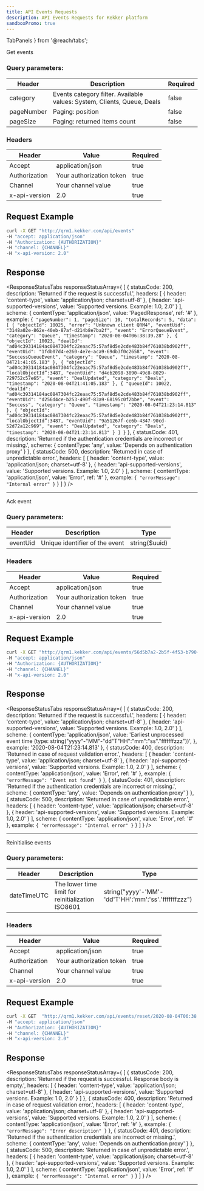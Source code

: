 ```yaml
---
title: API Events Requests
description: API Events Requests for Kekker platform
sandboxPromo: true
---
```


  TabPanels
} from '@reach/tabs';



<HeaderRequestLink title="GET /api/events/{category}" />

Get events

### Query parameters:

| Header       | Description                  | Required |
|--------------|------------------------------|----------|
| category     | Events category filter. Available values: System, Clients, Queue, Deals | false |
| pageNumber   | Paging: position             | false    |
| pageSize     | Paging: returned items count | false    |

### Headers

| Header        | Value                    | Required |
|---------------|--------------------------|----------|
| Accept        | application/json         | true     |
| Authorization | Your authorization token | true     |
| Channel       | Your channel value       | true     |
| x-api-version | 2.0                      | true     |


## Request Example

```bash
curl -X GET "http://qrm1.kekker.com/api/events"
-H "accept: application/json"
-H "Authorization: {AUTHORIZATION}"
-H "channel: {CHANNEL}"
-H "x-api-version: 2.0"
```

## Response

<ResponseStatusTabs responseStatusArray={
[
  {
    statusCode: 200,
    description: 'Returned if the request is successful.',
    headers: [
      {
        header: 'content-type',
        value: 'application/json; charset=utf-8'
      },
      {
        header: 'api-supported-versions',
        value: 'Supported versions. Example: 1.0, 2.0'
      }
    ],
    scheme: {
      contentType: 'application/json',
      value: 'PagedResponse<Event>',
      ref: '#'
    },
    example: `{
  "pageNumber": 1,
  "pageSize": 10,
  "totalRecords": 5,
  "data": [
    {
      "objectId": 10025,
      "error": "Unknown client QRM4",
      "eventUid": "3148a02e-862e-40eb-87af-d214b8e7ba2f",
      "event": "ErrorQueueEvent",
      "category": "Queue",
      "timestamp": "2020-08-04T06:38:39.28"
    },
    {
      "objectId": 10023,
      "dealId": "ad04c39314184ac0847304fc22eaac75:57af8d5e2cde483b84f761038bd902ff",
      "eventUid": "1fdb07d4-e260-4e7e-aca9-69db3f0c2658",
      "event": "SuccessQueueEvent",
      "category": "Queue",
      "timestamp": "2020-08-04T21:41:05.183"
    },
    {
      "objectId": "ad04c39314184ac0847304fc22eaac75:57af8d5e2cde483b84f761038bd902ff",
      “localObjectId”:3487,
      "eventUid": "d4eb2098-3890-49c8-8029-729752c57e65",
      "event": "DealUpdated",
      "category": "Deals",
      "timestamp": "2020-08-04T21:41:05.183"
    },
    {
      "queueId": 10022,
      "dealId": "ad04c39314184ac0847304fc22eaac75:57af8d5e2cde483b84f761038bd902ff",
      "eventUid": "d256d4ce-b253-490f-83a9-68195c0f2bbe",
      "event": "Success",
      "category": "Queue",
      "timestamp": "2020-08-04T21:23:14.813"
    },
    {
      "objectId": "ad04c39314184ac0847304fc22eaac75:57af8d5e2cde483b84f761038bd902ff",
      “localObjectId”:3487,
      "eventUid": "9a51267f-ce6b-4347-90cd-52d72a12c969",
      "event": "DealUpdated",
      "category": "Deals",
      "timestamp": "2020-08-04T21:23:14.813"
    }
  ]
}`
  },
  {
    statusCode: 401,
    description: 'Returned if the authentication credentials are incorrect or missing.',
    scheme: {
      contentType: 'any',
      value: 'Depends on authentication proxy'
    }
  },
  {
    statusCode: 500,
    description: 'Returned in case of unpredictable error.',
    headers: [
      {
        header: 'content-type',
        value: 'application/json; charset=utf-8'
      },
      {
        header: 'api-supported-versions',
        value: 'Supported versions. Example: 1.0, 2.0'
      }
    ],
    scheme: {
      contentType: 'application/json',
      value: 'Error',
      ref: '#'
    },
    example: `{
  "errorMessage": "Internal error"
}`
  }
]
} />

***

<HeaderRequestLink title="POST /api/events/{eventUid}/ack" />

Ack event

### Query parameters:

| Header       | Description                    | Type          |
|--------------|--------------------------------|---------------|
| eventUid     | Unique identifier of the event | string($uuid) |

### Headers

| Header        | Value                    | Required |
|---------------|--------------------------|----------|
| Accept        | application/json         | true     |
| Authorization | Your authorization token | true     |
| Channel       | Your channel value       | true     |
| x-api-version | 2.0                      | true     |


## Request Example

```bash
curl -X GET "http://qrm1.kekker.com/api/events/56d5b7a2-2b5f-4f53-b790-d7448efc0234/ack"
-H "accept: application/json"
-H "Authorization: {AUTHORIZATION}"
-H "channel: {CHANNEL}"
-H "x-api-version: 2.0"
```

## Response

<ResponseStatusTabs responseStatusArray={
[
  {
    statusCode: 200,
    description: 'Returned if the request is successful.',
    headers: [
      {
        header: 'content-type',
        value: 'application/json; charset=utf-8'
      },
      {
        header: 'api-supported-versions',
        value: 'Supported versions. Example: 1.0, 2.0'
      }
    ],
    scheme: {
      contentType: 'application/json',
      value: 'Earliest unprocessed event time (type: string("yyyy"-"MM"-"dd"T"HH":"mm":"ss"."fffffffzzz"))',
    },
    example: '2020-08-04T21:23:14.813'
  },
  {
    statusCode: 400,
    description: 'Returned in case of request validation error.',
    headers: [
      {
        header: 'content-type',
        value: 'application/json; charset=utf-8'
      },
      {
        header: 'api-supported-versions',
        value: 'Supported versions. Example: 1.0, 2.0'
      }
    ],
    scheme: {
      contentType: 'application/json',
      value: 'Error',
      ref: '#'
    },
    example: `{
  "errorMessage": "Event not found"
}`
  },
  {
    statusCode: 401,
    description: 'Returned if the authentication credentials are incorrect or missing.',
    scheme: {
      contentType: 'any',
      value: 'Depends on authentication proxy'
    }
  },
  {
    statusCode: 500,
    description: 'Returned in case of unpredictable error.',
    headers: [
      {
        header: 'content-type',
        value: 'application/json; charset=utf-8'
      },
      {
        header: 'api-supported-versions',
        value: 'Supported versions. Example: 1.0, 2.0'
      }
    ],
    scheme: {
      contentType: 'application/json',
      value: 'Error',
      ref: '#'
    },
    example: `{
  "errorMessage": "Internal error"
}`
  }
]
} />

***

<HeaderRequestLink title="POST /api/events/reset/{dateTimeUTC}" />

Reinitialise events

### Query parameters:

| Header       | Description                    | Type          |
|--------------|--------------------------------|---------------|
| dateTimeUTC  | The lower time limit for reinitialization ISO8601 | string("yyyy'-'MM'-'dd'T'HH':'mm':'ss'.'fffffffzzz") |

### Headers

| Header        | Value                    | Required |
|---------------|--------------------------|----------|
| Accept        | application/json         | true     |
| Authorization | Your authorization token | true     |
| Channel       | Your channel value       | true     |
| x-api-version | 2.0                      | true     |


## Request Example

```bash
curl -X GET  "http://qrm1.kekker.com/api/events/reset/2020-08-04T06:38:39.2"
-H "accept: application/json"
-H "Authorization: {AUTHORIZATION}"
-H "channel: {CHANNEL}"
-H "x-api-version: 2.0"
```

## Response

<ResponseStatusTabs responseStatusArray={
[
  {
    statusCode: 200,
    description: 'Returned if the request is successful. Response body is empty.',
    headers: [
      {
        header: 'content-type',
        value: 'application/json; charset=utf-8'
      },
      {
        header: 'api-supported-versions',
        value: 'Supported versions. Example: 1.0, 2.0'
      }
    ]
  },
  {
    statusCode: 400,
    description: 'Returned in case of request validation error.',
    headers: [
      {
        header: 'content-type',
        value: 'application/json; charset=utf-8'
      },
      {
        header: 'api-supported-versions',
        value: 'Supported versions. Example: 1.0, 2.0'
      }
    ],
    scheme: {
      contentType: 'application/json',
      value: 'Error',
      ref: '#'
    },
    example: `{
  "errorMessage": "Error description"
}`
  },
  {
    statusCode: 401,
    description: 'Returned if the authentication credentials are incorrect or missing.',
    scheme: {
      contentType: 'any',
      value: 'Depends on authentication proxy'
    }
  },
  {
    statusCode: 500,
    description: 'Returned in case of unpredictable error.',
    headers: [
      {
        header: 'content-type',
        value: 'application/json; charset=utf-8'
      },
      {
        header: 'api-supported-versions',
        value: 'Supported versions. Example: 1.0, 2.0'
      }
    ],
    scheme: {
      contentType: 'application/json',
      value: 'Error',
      ref: '#'
    },
    example: `{
  "errorMessage": "Internal error"
}`
  }
]
} />

***


